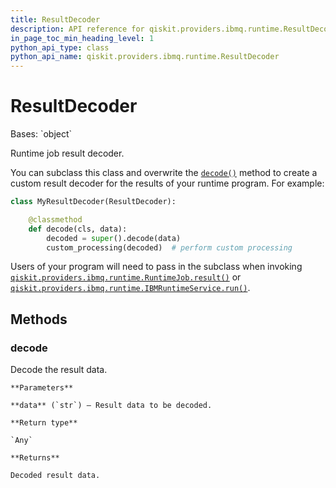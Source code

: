```yaml
---
title: ResultDecoder
description: API reference for qiskit.providers.ibmq.runtime.ResultDecoder
in_page_toc_min_heading_level: 1
python_api_type: class
python_api_name: qiskit.providers.ibmq.runtime.ResultDecoder
---
```


# ResultDecoder

<Class id="qiskit.providers.ibmq.runtime.ResultDecoder" isDedicatedPage={true} github="https://github.com/qiskit/qiskit-ibmq-provider/tree/stable/0.17/qiskit/providers/ibmq/runtime/program/result_decoder.py" signature="ResultDecoder" modifiers="class">
  Bases: `object`

  Runtime job result decoder.

  You can subclass this class and overwrite the [`decode()`](qiskit.providers.ibmq.runtime.ResultDecoder#decode "qiskit.providers.ibmq.runtime.ResultDecoder.decode") method to create a custom result decoder for the results of your runtime program. For example:

  ```python
  class MyResultDecoder(ResultDecoder):

      @classmethod
      def decode(cls, data):
          decoded = super().decode(data)
          custom_processing(decoded)  # perform custom processing
  ```

  Users of your program will need to pass in the subclass when invoking [`qiskit.providers.ibmq.runtime.RuntimeJob.result()`](qiskit.providers.ibmq.runtime.RuntimeJob#result "qiskit.providers.ibmq.runtime.RuntimeJob.result") or [`qiskit.providers.ibmq.runtime.IBMRuntimeService.run()`](qiskit.providers.ibmq.runtime.IBMRuntimeService#run "qiskit.providers.ibmq.runtime.IBMRuntimeService.run").

  ## Methods

  <span id="qiskit-providers-ibmq-runtime-resultdecoder-decode" />

  ### decode

  <Function id="qiskit.providers.ibmq.runtime.ResultDecoder.decode" signature="ResultDecoder.decode(data)" modifiers="classmethod">
    Decode the result data.

    **Parameters**

    **data** (`str`) – Result data to be decoded.

    **Return type**

    `Any`

    **Returns**

    Decoded result data.
  </Function>
</Class>

